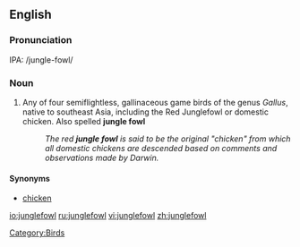 ==English==

===Pronunciation===
IPA: /jungle-fowl/

===Noun===
{{noun}}

# Any of four semiflightless, gallinaceous game birds of the genus ''Gallus'', native to southeast Asia, including the Red Junglefowl or domestic chicken. Also spelled '''jungle fowl'''
#:''The red '''jungle fowl''' is said to be the original "chicken" from which all domestic chickens are descended based on comments and observations made by Darwin.''

====Synonyms====
*[[chicken]]

{{bottom}}

[[Category:Birds]]
[[io:junglefowl]]
[[ru:junglefowl]]
[[vi:junglefowl]]
[[zh:junglefowl]]